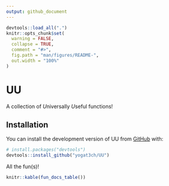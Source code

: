 ```yaml
---
output: github_document
---
```


<!-- README.md is generated from README.Rmd. Please edit that file -->

```r
devtools::load_all(".")
knitr::opts_chunk$set(
  warning = FALSE,
  collapse = TRUE,
  comment = "#>",
  fig.path = "man/figures/README-",
  out.width = "100%"
)
```

# UU

<!-- badges: start -->
<!-- badges: end -->

A collection of *U*niversally *U*seful functions!

## Installation

You can install the development version of UU from [GitHub](https://github.com/) with:

``` r
# install.packages("devtools")
devtools::install_github("yogat3ch/UU")
```

All the fun(s)!

```r
knitr::kable(fun_docs_table())
```
